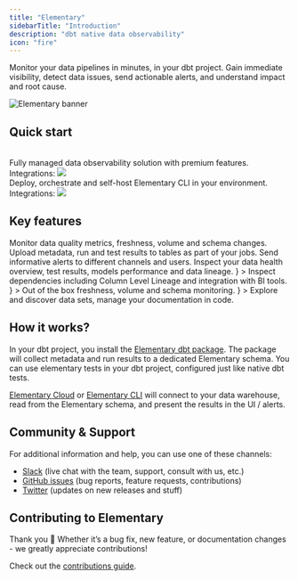 ```yaml
---
title: "Elementary"
sidebarTitle: "Introduction"
description: "dbt native data observability"
icon: "fire"
---
```


Monitor your data pipelines in minutes, in your dbt project. Gain immediate visibility, detect data issues, send actionable alerts, and understand impact and root cause.

<div className="dark:#4A165C rounded-md p-0">
  <img
    src="https://res.cloudinary.com/diuctyblm/image/upload/v1699193505/mintlify_header_eqa3jy.png"
    alt="Elementary banner"
  />
</div>

## Quick start

<CardGroup cols={2}>
  <Card
    title="Elementary Cloud"
    icon="cloud"
    iconType="solid"
    href="quickstart"
  >
    <br />
    Fully managed data observability solution with premium features.
    <br />
    Integrations:
    <img src="https://res.cloudinary.com/diuctyblm/image/upload/v1699269702/cloud_integrations_4_qlaycc.png" />
  </Card>
  <Card
    title="Elementary OSS"
    icon="square-terminal"
    iconType="solid"
    href="quickstart-cli-package"
  >
    <br />
    Deploy, orchestrate and self-host Elementary CLI in your environment.
    <br />
    Integrations:
    <img src="https://res.cloudinary.com/diuctyblm/image/upload/v1699269702/cli_integrations_4_bach1a.png" />
  </Card>
</CardGroup>

## Key features

<CardGroup cols={1}>
  <Card title="Data anomaly detection" icon="monitor-waveform" iconType="solid">
    Monitor data quality metrics, freshness, volume and schema changes.
  </Card>
  <Card
    title="dbt artifacts, run results and model performance"
    icon="table-tree"
    iconType="regular"
  >
    Upload metadata, run and test results to tables as part of your jobs.
  </Card>
  <Card title="Slack alerts" icon="slack" iconType="regular">
    Send informative alerts to different channels and users.
  </Card>
  <Card title="Data observability dashboard" icon="browsers" iconType="solid">
    Inspect your data health overview, test results, models performance and data
    lineage.
  </Card>
  <Card
    title="End-to-end data lineage"
    icon={
      <svg
        width="102"
        height="17"
        viewBox="0 0 102 17"
        fill="none"
        xmlns="http://www.w3.org/2000/svg"
      >
        <rect
          x="0.5"
          y="1"
          width="101"
          height="15"
          rx="7.5"
          fill="#FE9356"
          fill-opacity="0.1"
        />
        <path
          d="M6.612 11.5V5.2H10.725V6.127H7.764V7.855H10.455V8.755H7.764V10.573H10.725V11.5H6.612ZM11.8151 11.5V5.2H12.9671V10.6H15.7571V11.5H11.8151ZM16.7722 11.5V5.2H20.8852V6.127H17.9242V7.855H20.6152V8.755H17.9242V10.573H20.8852V11.5H16.7722ZM21.9753 11.5V5.2H23.3433L25.3503 9.196L27.3303 5.2H28.6983V11.5H27.5463V7.153L25.7913 10.6H24.8823L23.1273 7.153V11.5H21.9753ZM29.9206 11.5V5.2H34.0336V6.127H31.0726V7.855H33.7636V8.755H31.0726V10.573H34.0336V11.5H29.9206ZM35.1237 11.5V5.2H36.2757L39.2367 9.637V5.2H40.3887V11.5H39.2367L36.2757 7.072V11.5H35.1237ZM43.077 11.5V6.127H41.241V5.2H46.074V6.127H44.229V11.5H43.077ZM45.8545 11.5L48.1585 5.2H49.4545L51.7585 11.5H50.5345L50.0305 10.042H47.5735L47.0605 11.5H45.8545ZM47.8885 9.142H49.7155L48.7975 6.523L47.8885 9.142ZM52.57 11.5V5.2H54.883C55.387 5.2 55.801 5.287 56.125 5.461C56.455 5.629 56.701 5.86 56.863 6.154C57.025 6.442 57.106 6.763 57.106 7.117C57.106 7.501 57.004 7.852 56.8 8.17C56.602 8.488 56.29 8.719 55.864 8.863L57.169 11.5H55.846L54.676 9.016H53.722V11.5H52.57ZM53.722 8.17H54.811C55.195 8.17 55.477 8.077 55.657 7.891C55.837 7.705 55.927 7.459 55.927 7.153C55.927 6.853 55.837 6.613 55.657 6.433C55.483 6.253 55.198 6.163 54.802 6.163H53.722V8.17ZM59.5867 11.5V9.259L57.4717 5.2H58.7767L60.1717 8.107L61.5577 5.2H62.8447L60.7387 9.259V11.5H59.5867ZM68.5802 11.608C67.9442 11.608 67.3982 11.473 66.9422 11.203C66.4862 10.927 66.1352 10.546 65.8892 10.06C65.6432 9.568 65.5202 9.001 65.5202 8.359C65.5202 7.717 65.6432 7.15 65.8892 6.658C66.1352 6.166 66.4862 5.782 66.9422 5.506C67.3982 5.23 67.9442 5.092 68.5802 5.092C69.3362 5.092 69.9542 5.281 70.4342 5.659C70.9202 6.031 71.2232 6.556 71.3432 7.234H70.0742C69.9962 6.892 69.8282 6.625 69.5702 6.433C69.3182 6.235 68.9822 6.136 68.5622 6.136C67.9802 6.136 67.5242 6.334 67.1942 6.73C66.8642 7.126 66.6992 7.669 66.6992 8.359C66.6992 9.049 66.8642 9.592 67.1942 9.988C67.5242 10.378 67.9802 10.573 68.5622 10.573C68.9822 10.573 69.3182 10.483 69.5702 10.303C69.8282 10.117 69.9962 9.862 70.0742 9.538H71.3432C71.2232 10.186 70.9202 10.693 70.4342 11.059C69.9542 11.425 69.3362 11.608 68.5802 11.608ZM72.363 11.5V5.2H73.515V10.6H76.305V11.5H72.363ZM79.7007 11.608C79.0707 11.608 78.5187 11.47 78.0447 11.194C77.5767 10.918 77.2077 10.537 76.9377 10.051C76.6737 9.559 76.5417 8.992 76.5417 8.35C76.5417 7.708 76.6737 7.144 76.9377 6.658C77.2077 6.166 77.5767 5.782 78.0447 5.506C78.5187 5.23 79.0707 5.092 79.7007 5.092C80.3247 5.092 80.8737 5.23 81.3477 5.506C81.8217 5.782 82.1907 6.166 82.4547 6.658C82.7187 7.144 82.8507 7.708 82.8507 8.35C82.8507 8.992 82.7187 9.559 82.4547 10.051C82.1907 10.537 81.8217 10.918 81.3477 11.194C80.8737 11.47 80.3247 11.608 79.7007 11.608ZM79.7007 10.573C80.3007 10.573 80.7777 10.375 81.1317 9.979C81.4917 9.583 81.6717 9.04 81.6717 8.35C81.6717 7.66 81.4917 7.117 81.1317 6.721C80.7777 6.325 80.3007 6.127 79.7007 6.127C79.1007 6.127 78.6207 6.325 78.2607 6.721C77.9007 7.117 77.7207 7.66 77.7207 8.35C77.7207 9.04 77.9007 9.583 78.2607 9.979C78.6207 10.375 79.1007 10.573 79.7007 10.573ZM86.2979 11.608C85.8359 11.608 85.4189 11.518 85.0469 11.338C84.6749 11.152 84.3779 10.873 84.1559 10.501C83.9399 10.129 83.8319 9.658 83.8319 9.088V5.2H84.9839V9.097C84.9839 9.589 85.1009 9.955 85.3349 10.195C85.5749 10.435 85.9049 10.555 86.3249 10.555C86.7389 10.555 87.0659 10.435 87.3059 10.195C87.5459 9.955 87.6659 9.589 87.6659 9.097V5.2H88.8179V9.088C88.8179 9.658 88.7039 10.129 88.4759 10.501C88.2479 10.873 87.9419 11.152 87.5579 11.338C87.1799 11.518 86.7599 11.608 86.2979 11.608ZM89.9938 11.5V5.2H92.1448C92.8828 5.2 93.4888 5.332 93.9628 5.596C94.4428 5.854 94.7968 6.22 95.0248 6.694C95.2588 7.162 95.3758 7.714 95.3758 8.35C95.3758 8.986 95.2588 9.541 95.0248 10.015C94.7968 10.483 94.4428 10.849 93.9628 11.113C93.4888 11.371 92.8828 11.5 92.1448 11.5H89.9938ZM91.1458 10.51H92.0908C92.6188 10.51 93.0358 10.426 93.3418 10.258C93.6478 10.084 93.8668 9.838 93.9988 9.52C94.1308 9.196 94.1968 8.806 94.1968 8.35C94.1968 7.9 94.1308 7.513 93.9988 7.189C93.8668 6.865 93.6478 6.616 93.3418 6.442C93.0358 6.268 92.6188 6.181 92.0908 6.181H91.1458V10.51Z"
          fill="#FE9356"
        />
        <rect x="0.5" y="1" width="101" height="15" rx="7.5" stroke="#FE9356" />
      </svg>
    }
  >
    Inspect dependencies including Column Level Lineage and integration with BI
    tools.
  </Card>
  <Card
    title="Automated monitors"
    icon={
      <svg
        width="102"
        height="17"
        viewBox="0 0 102 17"
        fill="none"
        xmlns="http://www.w3.org/2000/svg"
      >
        <rect
          x="0.5"
          y="1"
          width="101"
          height="15"
          rx="7.5"
          fill="#FE9356"
          fill-opacity="0.1"
        />
        <path
          d="M6.612 11.5V5.2H10.725V6.127H7.764V7.855H10.455V8.755H7.764V10.573H10.725V11.5H6.612ZM11.8151 11.5V5.2H12.9671V10.6H15.7571V11.5H11.8151ZM16.7722 11.5V5.2H20.8852V6.127H17.9242V7.855H20.6152V8.755H17.9242V10.573H20.8852V11.5H16.7722ZM21.9753 11.5V5.2H23.3433L25.3503 9.196L27.3303 5.2H28.6983V11.5H27.5463V7.153L25.7913 10.6H24.8823L23.1273 7.153V11.5H21.9753ZM29.9206 11.5V5.2H34.0336V6.127H31.0726V7.855H33.7636V8.755H31.0726V10.573H34.0336V11.5H29.9206ZM35.1237 11.5V5.2H36.2757L39.2367 9.637V5.2H40.3887V11.5H39.2367L36.2757 7.072V11.5H35.1237ZM43.077 11.5V6.127H41.241V5.2H46.074V6.127H44.229V11.5H43.077ZM45.8545 11.5L48.1585 5.2H49.4545L51.7585 11.5H50.5345L50.0305 10.042H47.5735L47.0605 11.5H45.8545ZM47.8885 9.142H49.7155L48.7975 6.523L47.8885 9.142ZM52.57 11.5V5.2H54.883C55.387 5.2 55.801 5.287 56.125 5.461C56.455 5.629 56.701 5.86 56.863 6.154C57.025 6.442 57.106 6.763 57.106 7.117C57.106 7.501 57.004 7.852 56.8 8.17C56.602 8.488 56.29 8.719 55.864 8.863L57.169 11.5H55.846L54.676 9.016H53.722V11.5H52.57ZM53.722 8.17H54.811C55.195 8.17 55.477 8.077 55.657 7.891C55.837 7.705 55.927 7.459 55.927 7.153C55.927 6.853 55.837 6.613 55.657 6.433C55.483 6.253 55.198 6.163 54.802 6.163H53.722V8.17ZM59.5867 11.5V9.259L57.4717 5.2H58.7767L60.1717 8.107L61.5577 5.2H62.8447L60.7387 9.259V11.5H59.5867ZM68.5802 11.608C67.9442 11.608 67.3982 11.473 66.9422 11.203C66.4862 10.927 66.1352 10.546 65.8892 10.06C65.6432 9.568 65.5202 9.001 65.5202 8.359C65.5202 7.717 65.6432 7.15 65.8892 6.658C66.1352 6.166 66.4862 5.782 66.9422 5.506C67.3982 5.23 67.9442 5.092 68.5802 5.092C69.3362 5.092 69.9542 5.281 70.4342 5.659C70.9202 6.031 71.2232 6.556 71.3432 7.234H70.0742C69.9962 6.892 69.8282 6.625 69.5702 6.433C69.3182 6.235 68.9822 6.136 68.5622 6.136C67.9802 6.136 67.5242 6.334 67.1942 6.73C66.8642 7.126 66.6992 7.669 66.6992 8.359C66.6992 9.049 66.8642 9.592 67.1942 9.988C67.5242 10.378 67.9802 10.573 68.5622 10.573C68.9822 10.573 69.3182 10.483 69.5702 10.303C69.8282 10.117 69.9962 9.862 70.0742 9.538H71.3432C71.2232 10.186 70.9202 10.693 70.4342 11.059C69.9542 11.425 69.3362 11.608 68.5802 11.608ZM72.363 11.5V5.2H73.515V10.6H76.305V11.5H72.363ZM79.7007 11.608C79.0707 11.608 78.5187 11.47 78.0447 11.194C77.5767 10.918 77.2077 10.537 76.9377 10.051C76.6737 9.559 76.5417 8.992 76.5417 8.35C76.5417 7.708 76.6737 7.144 76.9377 6.658C77.2077 6.166 77.5767 5.782 78.0447 5.506C78.5187 5.23 79.0707 5.092 79.7007 5.092C80.3247 5.092 80.8737 5.23 81.3477 5.506C81.8217 5.782 82.1907 6.166 82.4547 6.658C82.7187 7.144 82.8507 7.708 82.8507 8.35C82.8507 8.992 82.7187 9.559 82.4547 10.051C82.1907 10.537 81.8217 10.918 81.3477 11.194C80.8737 11.47 80.3247 11.608 79.7007 11.608ZM79.7007 10.573C80.3007 10.573 80.7777 10.375 81.1317 9.979C81.4917 9.583 81.6717 9.04 81.6717 8.35C81.6717 7.66 81.4917 7.117 81.1317 6.721C80.7777 6.325 80.3007 6.127 79.7007 6.127C79.1007 6.127 78.6207 6.325 78.2607 6.721C77.9007 7.117 77.7207 7.66 77.7207 8.35C77.7207 9.04 77.9007 9.583 78.2607 9.979C78.6207 10.375 79.1007 10.573 79.7007 10.573ZM86.2979 11.608C85.8359 11.608 85.4189 11.518 85.0469 11.338C84.6749 11.152 84.3779 10.873 84.1559 10.501C83.9399 10.129 83.8319 9.658 83.8319 9.088V5.2H84.9839V9.097C84.9839 9.589 85.1009 9.955 85.3349 10.195C85.5749 10.435 85.9049 10.555 86.3249 10.555C86.7389 10.555 87.0659 10.435 87.3059 10.195C87.5459 9.955 87.6659 9.589 87.6659 9.097V5.2H88.8179V9.088C88.8179 9.658 88.7039 10.129 88.4759 10.501C88.2479 10.873 87.9419 11.152 87.5579 11.338C87.1799 11.518 86.7599 11.608 86.2979 11.608ZM89.9938 11.5V5.2H92.1448C92.8828 5.2 93.4888 5.332 93.9628 5.596C94.4428 5.854 94.7968 6.22 95.0248 6.694C95.2588 7.162 95.3758 7.714 95.3758 8.35C95.3758 8.986 95.2588 9.541 95.0248 10.015C94.7968 10.483 94.4428 10.849 93.9628 11.113C93.4888 11.371 92.8828 11.5 92.1448 11.5H89.9938ZM91.1458 10.51H92.0908C92.6188 10.51 93.0358 10.426 93.3418 10.258C93.6478 10.084 93.8668 9.838 93.9988 9.52C94.1308 9.196 94.1968 8.806 94.1968 8.35C94.1968 7.9 94.1308 7.513 93.9988 7.189C93.8668 6.865 93.6478 6.616 93.3418 6.442C93.0358 6.268 92.6188 6.181 92.0908 6.181H91.1458V10.51Z"
          fill="#FE9356"
        />
        <rect x="0.5" y="1" width="101" height="15" rx="7.5" stroke="#FE9356" />
      </svg>
    }
  >
    Out of the box freshness, volume and schema monitoring.
  </Card>
  <Card
    title="Data Catalog"
    icon={
      <svg
        width="102"
        height="17"
        viewBox="0 0 102 17"
        fill="none"
        xmlns="http://www.w3.org/2000/svg"
      >
        <rect
          x="0.5"
          y="1"
          width="101"
          height="15"
          rx="7.5"
          fill="#FE9356"
          fill-opacity="0.1"
        />
        <path
          d="M6.612 11.5V5.2H10.725V6.127H7.764V7.855H10.455V8.755H7.764V10.573H10.725V11.5H6.612ZM11.8151 11.5V5.2H12.9671V10.6H15.7571V11.5H11.8151ZM16.7722 11.5V5.2H20.8852V6.127H17.9242V7.855H20.6152V8.755H17.9242V10.573H20.8852V11.5H16.7722ZM21.9753 11.5V5.2H23.3433L25.3503 9.196L27.3303 5.2H28.6983V11.5H27.5463V7.153L25.7913 10.6H24.8823L23.1273 7.153V11.5H21.9753ZM29.9206 11.5V5.2H34.0336V6.127H31.0726V7.855H33.7636V8.755H31.0726V10.573H34.0336V11.5H29.9206ZM35.1237 11.5V5.2H36.2757L39.2367 9.637V5.2H40.3887V11.5H39.2367L36.2757 7.072V11.5H35.1237ZM43.077 11.5V6.127H41.241V5.2H46.074V6.127H44.229V11.5H43.077ZM45.8545 11.5L48.1585 5.2H49.4545L51.7585 11.5H50.5345L50.0305 10.042H47.5735L47.0605 11.5H45.8545ZM47.8885 9.142H49.7155L48.7975 6.523L47.8885 9.142ZM52.57 11.5V5.2H54.883C55.387 5.2 55.801 5.287 56.125 5.461C56.455 5.629 56.701 5.86 56.863 6.154C57.025 6.442 57.106 6.763 57.106 7.117C57.106 7.501 57.004 7.852 56.8 8.17C56.602 8.488 56.29 8.719 55.864 8.863L57.169 11.5H55.846L54.676 9.016H53.722V11.5H52.57ZM53.722 8.17H54.811C55.195 8.17 55.477 8.077 55.657 7.891C55.837 7.705 55.927 7.459 55.927 7.153C55.927 6.853 55.837 6.613 55.657 6.433C55.483 6.253 55.198 6.163 54.802 6.163H53.722V8.17ZM59.5867 11.5V9.259L57.4717 5.2H58.7767L60.1717 8.107L61.5577 5.2H62.8447L60.7387 9.259V11.5H59.5867ZM68.5802 11.608C67.9442 11.608 67.3982 11.473 66.9422 11.203C66.4862 10.927 66.1352 10.546 65.8892 10.06C65.6432 9.568 65.5202 9.001 65.5202 8.359C65.5202 7.717 65.6432 7.15 65.8892 6.658C66.1352 6.166 66.4862 5.782 66.9422 5.506C67.3982 5.23 67.9442 5.092 68.5802 5.092C69.3362 5.092 69.9542 5.281 70.4342 5.659C70.9202 6.031 71.2232 6.556 71.3432 7.234H70.0742C69.9962 6.892 69.8282 6.625 69.5702 6.433C69.3182 6.235 68.9822 6.136 68.5622 6.136C67.9802 6.136 67.5242 6.334 67.1942 6.73C66.8642 7.126 66.6992 7.669 66.6992 8.359C66.6992 9.049 66.8642 9.592 67.1942 9.988C67.5242 10.378 67.9802 10.573 68.5622 10.573C68.9822 10.573 69.3182 10.483 69.5702 10.303C69.8282 10.117 69.9962 9.862 70.0742 9.538H71.3432C71.2232 10.186 70.9202 10.693 70.4342 11.059C69.9542 11.425 69.3362 11.608 68.5802 11.608ZM72.363 11.5V5.2H73.515V10.6H76.305V11.5H72.363ZM79.7007 11.608C79.0707 11.608 78.5187 11.47 78.0447 11.194C77.5767 10.918 77.2077 10.537 76.9377 10.051C76.6737 9.559 76.5417 8.992 76.5417 8.35C76.5417 7.708 76.6737 7.144 76.9377 6.658C77.2077 6.166 77.5767 5.782 78.0447 5.506C78.5187 5.23 79.0707 5.092 79.7007 5.092C80.3247 5.092 80.8737 5.23 81.3477 5.506C81.8217 5.782 82.1907 6.166 82.4547 6.658C82.7187 7.144 82.8507 7.708 82.8507 8.35C82.8507 8.992 82.7187 9.559 82.4547 10.051C82.1907 10.537 81.8217 10.918 81.3477 11.194C80.8737 11.47 80.3247 11.608 79.7007 11.608ZM79.7007 10.573C80.3007 10.573 80.7777 10.375 81.1317 9.979C81.4917 9.583 81.6717 9.04 81.6717 8.35C81.6717 7.66 81.4917 7.117 81.1317 6.721C80.7777 6.325 80.3007 6.127 79.7007 6.127C79.1007 6.127 78.6207 6.325 78.2607 6.721C77.9007 7.117 77.7207 7.66 77.7207 8.35C77.7207 9.04 77.9007 9.583 78.2607 9.979C78.6207 10.375 79.1007 10.573 79.7007 10.573ZM86.2979 11.608C85.8359 11.608 85.4189 11.518 85.0469 11.338C84.6749 11.152 84.3779 10.873 84.1559 10.501C83.9399 10.129 83.8319 9.658 83.8319 9.088V5.2H84.9839V9.097C84.9839 9.589 85.1009 9.955 85.3349 10.195C85.5749 10.435 85.9049 10.555 86.3249 10.555C86.7389 10.555 87.0659 10.435 87.3059 10.195C87.5459 9.955 87.6659 9.589 87.6659 9.097V5.2H88.8179V9.088C88.8179 9.658 88.7039 10.129 88.4759 10.501C88.2479 10.873 87.9419 11.152 87.5579 11.338C87.1799 11.518 86.7599 11.608 86.2979 11.608ZM89.9938 11.5V5.2H92.1448C92.8828 5.2 93.4888 5.332 93.9628 5.596C94.4428 5.854 94.7968 6.22 95.0248 6.694C95.2588 7.162 95.3758 7.714 95.3758 8.35C95.3758 8.986 95.2588 9.541 95.0248 10.015C94.7968 10.483 94.4428 10.849 93.9628 11.113C93.4888 11.371 92.8828 11.5 92.1448 11.5H89.9938ZM91.1458 10.51H92.0908C92.6188 10.51 93.0358 10.426 93.3418 10.258C93.6478 10.084 93.8668 9.838 93.9988 9.52C94.1308 9.196 94.1968 8.806 94.1968 8.35C94.1968 7.9 94.1308 7.513 93.9988 7.189C93.8668 6.865 93.6478 6.616 93.3418 6.442C93.0358 6.268 92.6188 6.181 92.0908 6.181H91.1458V10.51Z"
          fill="#FE9356"
        />
        <rect x="0.5" y="1" width="101" height="15" rx="7.5" stroke="#FE9356" />
      </svg>
    }
  >
    Explore and discover data sets, manage your documentation in code.
  </Card>
</CardGroup>

## How it works?

In your dbt project, you install the [Elementary dbt package](/quickstart#install-the-dbt-package).
The package will collect metadata and run results to a dedicated Elementary schema.
You can use elementary tests in your dbt project, configured just like native dbt tests.

[Elementary Cloud](/cloud/introduction) or [Elementary CLI](/understand-elementary/cli-install#install-and-configure) will connect to your data warehouse, read from the Elementary schema, and present the results in the UI / alerts.

## Community & Support

For additional information and help, you can use one of these channels:

- [Slack](https://join.slack.com/t/elementary-community/shared_invite/zt-uehfrq2f-zXeVTtXrjYRbdE_V6xq4Rg) (live chat with the team, support, consult with us, etc.)
- [GitHub issues](https://github.com/elementary-data/elementary-lineage/issues) (bug reports, feature requests, contributions)
- [Twitter](https://twitter.com/ElementaryData) (updates on new releases and stuff)

## Contributing to Elementary

Thank you 🧡 Whether it’s a bug fix, new feature, or documentation changes - we greatly appreciate contributions!

Check out the [contributions guide](/general/contributions).
